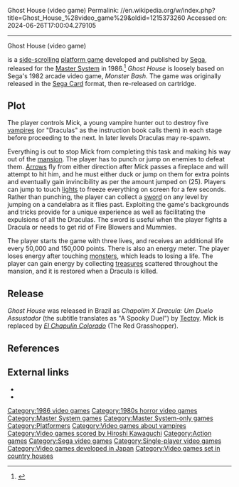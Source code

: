 Ghost House (video game)
Permalink: //en.wikipedia.org/w/index.php?title=Ghost_House_%28video_game%29&oldid=1215373260
Accessed on: 2024-06-26T17:00:04.279105



------
Ghost House (video game)
{{Infobox video game
|title=Ghost House
|image=Ghosthousecard.jpg
|caption=
|developer=[[Sega]]
|publisher=Sega
|composer=[[Hiroshi Kawaguchi (composer)|Hiroshi Kawaguchi]]
|released={{vgrelease|JP|April 21, 1986<ref>{{cite web |title=Sega Mark III |url=https://sega.jp/history/hard/segamark3/software.html |website=セガハード大百科 |publisher=[[Sega]] |access-date=15 August 2021 |language=ja}}</ref>|NA|September 1986<ref>{{cite news |title=Availability Update |work=[[Computer Entertainer]] |date=October 1986 |page=14 |url=http://www.ataricompendium.com/archives/newsletters/video_game_update/computer_entertainer_oct86.pdf#page=14}}</ref>|EU|August 1987}}
|modes=[[Single-player video game|Single-player]]
|genre=[[Platform game|Platform]]
|platforms=[[Master System]]
}}

{{nihongo|'''''Ghost House'''''|ゴーストハウス|Gōsuto Hausu|lead=yes}} is a [[Side-scrolling video game|side-scrolling]] [[platform game]] developed and published by [[Sega]], released for the [[Master System]] in 1986.<ref name="ignhistory">{{cite web|author=Travis Fahs|url= http://retro.ign.com/articles/104/1040759p1.html|title=IGN Presents the History of Survival Horror|date= 30 October 2009|publisher=[[IGN]]|accessdate=2009-11-02}}</ref> ''Ghost House'' is loosely based on Sega's 1982 arcade video game, ''Monster Bash''. The game was originally released in the [[Sega Card]] format, then re-released on cartridge.

==Plot==
The player controls Mick, a young vampire hunter out to destroy five [[vampire]]s (or "Draculas" as the instruction book calls them) in each stage before proceeding to the next. In later levels Draculas may re-spawn. 

Everything is out to stop Mick from completing this task and making his way out of the [[mansion]]. The player has to punch or jump on enemies to defeat them. [[Arrow]]s fly from either direction after Mick passes a fireplace and will attempt to hit him, and he must either duck or jump on them for extra points and eventually gain invincibility as per the amount jumped on (25). Players can jump to touch [[light]]s to freeze everything on screen for a few seconds. Rather than punching, the player can collect a [[sword]] on any level by jumping on a candelabra as it flies past. Exploiting the game's backgrounds and tricks provide for a unique experience as well as facilitating the expulsions of all the Draculas. The sword is useful when the player fights a Dracula or needs to get rid of Fire Blowers and Mummies.

The player starts the game with three lives, and receives an additional life every 50,000 and 150,000 points. There is also an energy meter. The player loses energy after touching [[monster]]s, which leads to losing a life. The player can gain energy by collecting [[treasure]]s scattered throughout the mansion, and it is restored when a Dracula is killed.

==Release==
''Ghost House'' was released in Brazil as ''Chapolim X Dracula: Um Duelo Assustador'' (the subtitle translates as "A Spooky Duel") by [[Tectoy]]. Mick is replaced by ''[[El Chapulín Colorado]]'' (The Red Grasshopper).{{citation needed|date=November 2015}}

==References==
{{reflist}}

==External links==
*{{MobyGames|id=/ghost-house}}
*{{IAg|segasms_Ghost_House_Rev_1_1986_Sega}}

[[Category:1986 video games]]
[[Category:1980s horror video games]]
[[Category:Master System games]]
[[Category:Master System-only games]]
[[Category:Platformers]]
[[Category:Video games about vampires]]
[[Category:Video games scored by Hiroshi Kawaguchi]]
[[Category:Action games]]
[[Category:Sega video games]]
[[Category:Single-player video games]]
[[Category:Video games developed in Japan]]
[[Category:Video games set in country houses]]